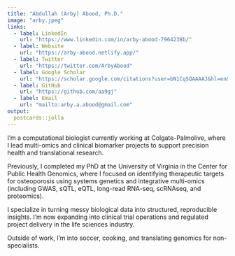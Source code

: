 ```yaml
---
title: "Abdullah (Arby) Abood, Ph.D."
image: "arby.jpeg"
links:
  - label: LinkedIn
    url: "https://www.linkedin.com/in/arby-abood-7964238b/"
  - label: Website
    url: "https://arby-abood.netlify.app/"
  - label: Twitter
    url: "https://twitter.com/ArbyAbood"
  - label: Google Scholar
    url: "https://scholar.google.com/citations?user=bN1CqSQAAAAJ&hl=en&oi=ao"
  - label: GitHub
    url: "https://github.com/aa9gj"
  - label: Email
    url: "mailto:arby.a.abood@gmail.com"
output:
  postcards::jolla
---
```

 
I'm a computational biologist currently working at Colgate-Palmolive, where I lead multi-omics and clinical biomarker projects to support precision health and translational research.

Previously, I completed my PhD at the University of Virginia in the Center for Public Health Genomics, where I focused on identifying therapeutic targets for osteoporosis using systems genetics and integrative multi-omics (including GWAS, sQTL, eQTL, long-read RNA-seq, scRNAseq, and proteomics).

I specialize in turning messy biological data into structured, reproducible insights. I’m now expanding into clinical trial operations and regulated project delivery in the life sciences industry.

Outside of work, I’m into soccer, cooking, and translating genomics for non-specialists.
